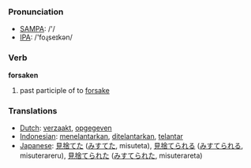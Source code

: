 === Pronunciation ===
*[[w:SAMPA|SAMPA]]: /'/
*[[w:IPA|IPA]]: /'foɻseɪkən/

=== Verb ===

'''forsaken'''

# past participle of to [[forsake]]

=== Translations ===
*[[Dutch]]: [[verzaakt]], [[opgegeven]]
*[[Indonesian]]: [[telantar|menelantarkan]], [[telantar|ditelantarkan]], [[telantar]]
*[[Japanese]]: [[見捨てた]] ([[みすてた]], misuteta), [[見捨てられる]] ([[みすてられる]], misuterareru),  [[見捨てられた]] ([[みすてられた]], misuterareta)